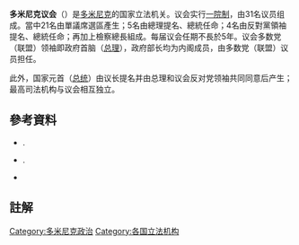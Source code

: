 {{Infobox legislature
 | background_color = #CFB53B
 | text_color = #FFFFFF
 | name = '''多米尼克议会'''
 | native_name = <small>House of Assembly</small>
 | legislature = 
 | coa_pic = Coat of Arms of the Commonwealth of Dominica.svg
 | coa_res = 100px 
 | coa_caption = 
 | house_type = 一院制
 | houses = 
 | leader1_type = 
 | leader1 = 
 | election1 = 
 | leader2_type = 
 | leader2 = 
 | election2 = 
 | leader3_type = 
 | leader3 = 
 | election3 = 
 | members = 31
 | house1 = 
 | structure1 = 
 | structure1_res = 
 | house2 = 
 | structure2 = 
 | structure2_res = 
 | political_groups1 = 
 | last_election2 = 2019年
 | session_room = Roseau - Parliament (8760066930).jpg
 | session_res = 250px
 | meeting_place = [[羅索|羅索]]
 | website = 
}}
'''多米尼克议会'''（{{lang-en|House of Assembly}}）是[[多米尼克|多米尼克]]的国家立法机关。议会实行[[一院制|一院制]]，由31名议员组成。當中21名由單議席選區產生；5名由總理提名、總統任命；4名由反對黨領袖提名、總統任命；再加上檢察總長組成。每届议会任期不長於5年。议会多数党（联盟）领袖即政府首脑（[[多米尼克总理|总理]]），政府部长均为内阁成员，由多数党（联盟）议员担任。

此外，国家元首（[[多米尼克总统|总统]]）由议长提名并由总理和议会反对党领袖共同同意后产生；最高司法机构与议会相互独立。

==參考資料==

*{{citation |url=http://electoraloffice.gov.dm/wp-content/uploads/election2009_final_count.pdf |title=House of Assembly General Election 2009 - Final Count |author=Electoral Office |publisher=Commonwealth of Dominica |date=21 December 2009 |accessdate=22 April 2010 |deadurl=yes |archiveurl=https://web.archive.org/web/20110719133137/http://electoraloffice.gov.dm/wp-content/uploads/election2009_final_count.pdf |archivedate=2011-07-19 |df= }}.
*{{citation |url=http://www.dominica.gov.dm/cms/index.php?q=node/13 |title=House of Assembly - dominica.gov |publisher=Commonwealth of Dominica |accessdate=22 April 2010 |archive-date=2020-08-23 |archive-url=https://web.archive.org/web/20200823204220/http://www.dominica.gov.dm/cms/index.php?q=node%2F13 |dead-url=no }}.
*{{citation |last=Lawrence |first=Alick C. |title=The Constitution, The Government & You |publisher=Pont Casse Press |date= |pages=40–41 |isbn=0-9737347-5-2}}

==註解==
{{reflist|30em}}

{{美洲题目|议会}}
{{國家一院制立法機構}}
[[Category:多米尼克政治|Category:多米尼克政治]]
[[Category:各国立法机构|Category:各国立法机构]]